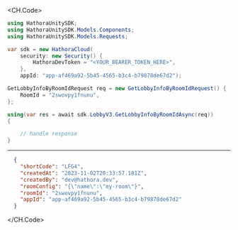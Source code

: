 
<CH.Code>
```csharp GetLobbyInfoByRoomId.cs
using HathoraUnitySDK;
using HathoraUnitySDK.Models.Components;
using HathoraUnitySDK.Models.Requests;

var sdk = new HathoraCloud(
    security: new Security() {
        HathoraDevToken = "<YOUR_BEARER_TOKEN_HERE>",
    },
    appId: "app-af469a92-5b45-4565-b3c4-b79878de67d2");

GetLobbyInfoByRoomIdRequest req = new GetLobbyInfoByRoomIdRequest() {
    RoomId = "2swovpy1fnunu",
};

using(var res = await sdk.LobbyV3.GetLobbyInfoByRoomIdAsync(req))
{

    // handle response
}
```
---

```json Example Response
  {
    "shortCode": "LFG4",
    "createdAt": "2023-11-02T20:33:57.181Z",
    "createdBy": "dev@hathora.dev",
    "roomConfig": "{\"name\":\"my-room\"}",
    "roomId": "2swovpy1fnunu",
    "appId": "app-af469a92-5b45-4565-b3c4-b79878de67d2"
  }
```
</CH.Code>
